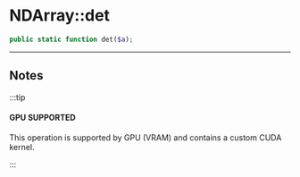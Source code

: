 # NDArray::det

```php
public static function det($a);
```

---

## Notes

:::tip

#### GPU SUPPORTED
This operation is supported by GPU (VRAM) and contains a custom CUDA kernel.

:::